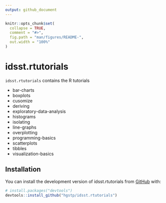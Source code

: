 ```yaml
---
output: github_document
---
```


<!-- README.md is generated from README.Rmd. Please edit that file -->

```r
knitr::opts_chunk$set(
  collapse = TRUE,
  comment = "#>",
  fig.path = "man/figures/README-",
  out.width = "100%"
)
```

# idsst.rtutorials

<!-- badges: start -->
<!-- badges: end -->

`idsst.rtutorials` contains the R tutorials

+ bar-charts
+ boxplots
+ cusomize
+ deriving
+ exploratory-data-analysis
+ histograms
+ isolating
+ line-graphs
+ overplotting
+ programming-basics
+ scatterplots
+ tibbles
+ visualization-basics


## Installation

You can install the development version of idsst.rtutorials from [GitHub](https://github.com/) with:

``` r
# install.packages("devtools")
devtools::install_github("hgstp/idsst.rtutorials")
```


